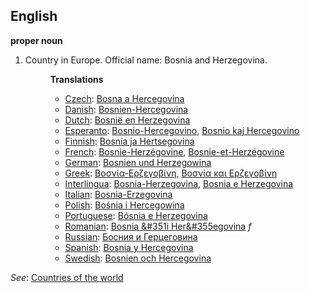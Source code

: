 ==English==

'''proper noun'''

# Country in Europe. Official name: Bosnia and Herzegovina.
#:'''Translations'''
#:*[[Czech]]: [[Bosna a Hercegovina]]
#:*[[Danish]]: [[Bosnien-Hercegovina]]
#:*[[Dutch]]: [[Bosnië en Herzegovina]]
#:*[[Esperanto]]: [[Bosnio-Hercegovino]], [[Bosnio kaj Hercegovino]]
#:*[[Finnish]]: [[Bosnia ja Hertsegovina]]
#:*[[French]]: [[Bosnie-Herzégovine]], [[Bosnie-et-Herzégovine]]
#:*[[German]]: [[Bosnien und Herzegowina]]
#:*[[Greek]]: [[Βοσνία-Ερζεγοβίνη]], [[Βοσνία και Ερζεγοβίνη]]
#:*[[Interlingua]]: [[Bosnia-Herzegovina]], [[Bosnia e Herzegovina]]
#:*[[Italian]]: [[Bosnia-Erzegovina]]
#:*[[Polish]]: [[Bośnia i Hercegowina]]
#:*[[Portuguese]]: [[Bósnia e Herzegovina]]
#:*[[Romanian]]: [[Bosnia &#351i Her&#355egovina]] ''f''
#:*[[Russian]]: [[Босния и Герцеговина]]
#:*[[Spanish]]: [[Bosnia y Hercegovina]]
#:*[[Swedish]]: [[Bosnien och Hercegovina]]

''See'': [[Countries of the world]]